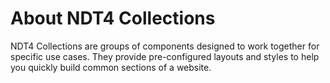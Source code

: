 
<Meta title="Collections/About Collections" />

<style>
  {`
    .sbdocs-toc--custom { display:none; }
  `}
</style>

# About NDT4 Collections

NDT4 Collections are groups of components designed to work together for specific use cases. They provide pre-configured layouts and styles to help you quickly build common sections of a website.

<sb-collections-list heading="Collections Index"></sb-collections-list>
